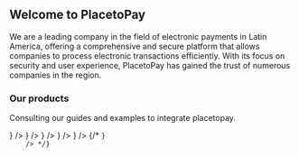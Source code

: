 

<HeroPattern />

## Welcome to PlacetoPay

We are a leading company in the field of electronic payments in Latin America, offering a comprehensive and secure platform that allows companies to process electronic transactions efficiently. With its focus on security and user experience, PlacetoPay has gained the trust of numerous companies in the region.

### Our products

Consulting our guides and examples to integrate placetopay.

<div className="not-prose grid grid-cols-1 gap-8 border-gray-900/5 dark:border-white/5 sm:grid-cols-2">
    <ItemList
        name="Web Checkout"
        description="Page of payments predesigned and optimized to increase the conversion rate of your business"
        href={localizePath("/checkout")}
        action="See the docs"
        icon={() => <MonitorMobbile variant="TwoTone" />}
    />
    <ItemList
        name="Gateway"
        description="Use the PlacetoPay payment services in your own applications and platforms"
        href={localizePath("/gateway")}
        action="See the docs"
        icon={() => <Simcard variant="TwoTone" />}
    />
    <ItemList
        name="3DS Server"
        description="Security protocol used in the online payment industry to perform additional authentications for credit and debit card transactions."
        href={localizePath("/three-d-s-server")}
        action="View documentation"
        icon={() => <Activity variant="TwoTone" />}
    />
     <ItemList
        name="ACS"
        description="(Access Control Server) component of the 3-D Secure protocol, belonging to the domain of the issuer, whose function is to authenticate a cardholder in a e-commerce transactions."
        href={localizePath("/acs")}
        action="Ver documentación"
        icon={() => <Activity variant="TwoTone" />}
    />
    <ItemList
        name="Token Requestor"
        description="Public tokenization service with Visa and Mastercard brands."
        href={localizePath("/token-requestor")}
        action="View documentation"
        icon={() => <SecurityCard variant="TwoTone" />}
    />
    {/* <ItemList
        name="Pinpad SDK"
        description="SDK to manage the pinpad field in your applications."
        href={localizePath("/sdks/pinpad")}
        action="View documentation"
        icon={() => <Code variant="TwoTone" />}
    /> */}
</div>
